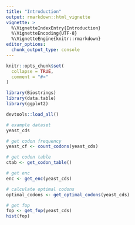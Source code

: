 ```yaml
---
title: "Introduction"
output: rmarkdown::html_vignette
vignette: >
  %\VignetteIndexEntry{Introduction}
  %\VignetteEncoding{UTF-8}
  %\VignetteEngine{knitr::rmarkdown}
editor_options: 
  chunk_output_type: console
---
```


```r
knitr::opts_chunk$set(
  collapse = TRUE,
  comment = "#>"
)
```

```r
library(Biostrings)
library(data.table)
library(ggplot2)
```

```r
devtools::load_all()
```

```r
# example dataset
yeast_cds

# get codon frequency
yeast_cf <- count_codons(yeast_cds)

# get codon table
ctab <- get_codon_table()

# get enc
enc <- get_enc(yeast_cds)

# calculate optimal codons
optimal_codons <- get_optimal_codons(yeast_cds)

# get fop
fop <- get_fop(yeast_cds)
hist(fop)
```

